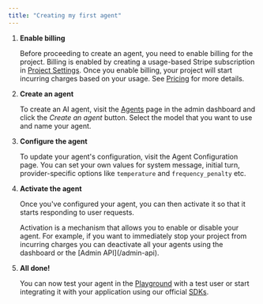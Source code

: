 ```yaml
---
title: "Creating my first agent"
---
```


1.  **Enable billing**

    Before proceeding to create an agent, you need to enable billing for the project. Billing is enabled by
    creating a usage-based Stripe subscription in [Project Settings](https://proficientai.com/project-settings).
    Once you enable billing, your project will start incurring charges based on your usage. See
    [Pricing](https://proficientai.com/pricing) for more details.

2.  **Create an agent**

    To create an AI agent, visit the [Agents](https://proficientai.com/agents) page in the admin dashboard and
    click the _Create an agent_ button. Select the model that you want to use and name your agent.

3.  **Configure the agent**

    To update your agent's configuration, visit the Agent Configuration page. You can set your own values for
    system message, initial turn, provider-specific options like `temperature` and `frequency_penalty` etc.

4.  **Activate the agent**

    Once you've configured your agent, you can then activate it so that it starts responding to user requests.

    <Tip>
      Activation is a mechanism that allows you to enable or disable your agent.
      For example, if you want to immediately stop your project from incurring
      charges you can deactivate all your agents using the dashboard or the
      [Admin API](/admin-api).
    </Tip>

5.  **All done!**

    You can now test your agent in the [Playground](https://proficientai.com/playground) with a test user or
    start integrating it with your application using our official [SDKs](/sdks).
